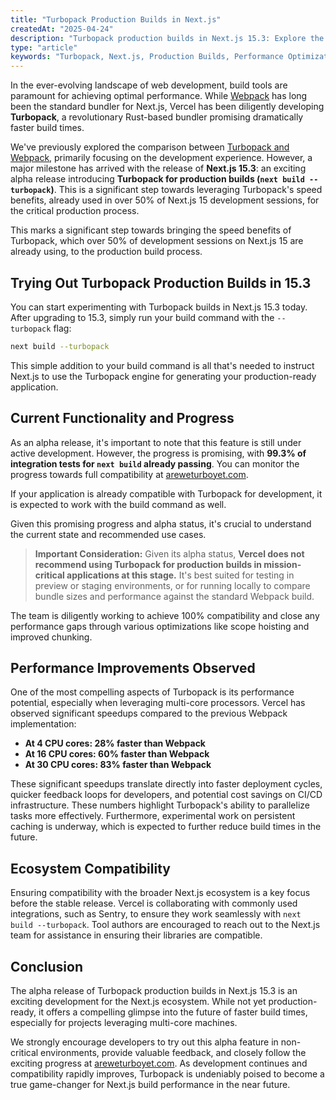 ```yaml
---
title: "Turbopack Production Builds in Next.js"
createdAt: "2025-04-24"
description: "Turbopack production builds in Next.js 15.3: Explore the alpha and its performance."
type: "article"
keywords: "Turbopack, Next.js, Production Builds, Performance Optimization, Webpack"
---
```


In the ever-evolving landscape of web development, build tools are paramount for achieving optimal performance. While [Webpack](https://webpack.js.org/) has long been the standard bundler for Next.js, Vercel has been diligently developing **Turbopack**, a revolutionary Rust-based bundler promising dramatically faster build times.

We've previously explored the comparison between [Turbopack and Webpack](/blog/turbopack-vs-webpack), primarily focusing on the development experience. However, a major milestone has arrived with the release of **Next.js 15.3**: an exciting alpha release introducing **Turbopack for production builds (`next build --turbopack`)**. This is a significant step towards leveraging Turbopack's speed benefits, already used in over 50% of Next.js 15 development sessions, for the critical production process.

This marks a significant step towards bringing the speed benefits of Turbopack, which over 50% of development sessions on Next.js 15 are already using, to the production build process.

## Trying Out Turbopack Production Builds in 15.3

You can start experimenting with Turbopack builds in Next.js 15.3 today. After upgrading to 15.3, simply run your build command with the `--turbopack` flag:

```bash
next build --turbopack
```

This simple addition to your build command is all that's needed to instruct Next.js to use the Turbopack engine for generating your production-ready application.

## Current Functionality and Progress

As an alpha release, it's important to note that this feature is still under active development. However, the progress is promising, with **99.3% of integration tests for `next build` already passing**. You can monitor the progress towards full compatibility at [areweturboyet.com](https://areweturboyet.com/).

If your application is already compatible with Turbopack for development, it is expected to work with the build command as well.

Given this promising progress and alpha status, it's crucial to understand the current state and recommended use cases.

> **Important Consideration:** Given its alpha status, **Vercel does not recommend using Turbopack for production builds in mission-critical applications at this stage.** It's best suited for testing in preview or staging environments, or for running locally to compare bundle sizes and performance against the standard Webpack build.

The team is diligently working to achieve 100% compatibility and close any performance gaps through various optimizations like scope hoisting and improved chunking.

## Performance Improvements Observed

One of the most compelling aspects of Turbopack is its performance potential, especially when leveraging multi-core processors. Vercel has observed significant speedups compared to the previous Webpack implementation:

- **At 4 CPU cores: 28% faster than Webpack**
- **At 16 CPU cores: 60% faster than Webpack**
- **At 30 CPU cores: 83% faster than Webpack**

These significant speedups translate directly into faster deployment cycles, quicker feedback loops for developers, and potential cost savings on CI/CD infrastructure. These numbers highlight Turbopack's ability to parallelize tasks more effectively. Furthermore, experimental work on persistent caching is underway, which is expected to further reduce build times in the future.

## Ecosystem Compatibility

Ensuring compatibility with the broader Next.js ecosystem is a key focus before the stable release. Vercel is collaborating with commonly used integrations, such as Sentry, to ensure they work seamlessly with `next build --turbopack`. Tool authors are encouraged to reach out to the Next.js team for assistance in ensuring their libraries are compatible.

## Conclusion

The alpha release of Turbopack production builds in Next.js 15.3 is an exciting development for the Next.js ecosystem. While not yet production-ready, it offers a compelling glimpse into the future of faster build times, especially for projects leveraging multi-core machines.

We strongly encourage developers to try out this alpha feature in non-critical environments, provide valuable feedback, and closely follow the exciting progress at [areweturboyet.com](https://areweturboyet.com). As development continues and compatibility rapidly improves, Turbopack is undeniably poised to become a true game-changer for Next.js build performance in the near future.
